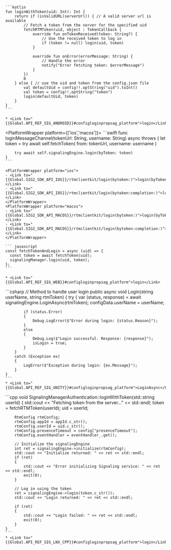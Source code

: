 <PlatformWrapper platform='android'>

    ```kotlin
    fun loginWithToken(uid: Int): Int {
        return if (isValidURL(serverUrl)) { // A valid server url is available
            // Fetch a token from the server for the specified uid
            fetchRTMToken(uid, object : TokenCallback {
                override fun onTokenReceived(token: String?) {
                    // Use the received token to log in
                    if (token != null) login(uid, token)
                }

                override fun onError(errorMessage: String) {
                    // Handle the error
                    notify("Error fetching token: $errorMessage")
                }
            })
            0
        } else { // use the uid and token from the config.json file
            val defaultUid = config!!.optString("uid").toInt()
            val token = config!!.optString("token")
            login(defaultUid, token)
        }
    }
    ```

    * <Link to="{{Global.API_REF_SIG_ANDROID}}#configloginpropsag_platform">login</Link>
</PlatformWrapper>

<PlatformWrapper platform={['ios','macos']}>
    ```swift
    func loginMessageChannel(tokenUrl: String, username: String) async throws {
        let token = try await self.fetchToken(
            from: tokenUrl, username: username
        )

        try await self.signalingEngine.login(byToken: token)
    }
    ```

    <PlatformWrapper platform="ios">
    - <Link to="{{Global.SIG2_SDK_API_IOS}}/rtmclientkit/login(bytoken:)">login(byToken:)</Link>
    - <Link to="{{Global.SIG2_SDK_API_IOS}}/rtmclientkit/login(bytoken:completion:)">login(byToken:completion:)</Link>
    </PlatformWrapper>
    <PlatformWrapper platform="macos">
    - <Link to="{{Global.SIG2_SDK_API_MACOS}}/rtmclientkit/login(bytoken:)">login(byToken:)</Link>
    - <Link to="{{Global.SIG2_SDK_API_MACOS}}/rtmclientkit/login(bytoken:completion:)">login(byToken:completion:)</Link>
    </PlatformWrapper>
</PlatformWrapper>
<PlatformWrapper platform = 'web'>

    ``` javascript
    const fetchTokenAndLogin = async (uid) => {
      const token = await fetchToken(uid);
      signalingManager.login(uid, token);
    };
    ```

    * <Link to="{{Global.API_REF_SIG_WEB}}#configloginpropsag_platform">login</Link>      
</PlatformWrapper>
<PlatformWrapper platform="unity">
    ```csharp
    // Method to handle user login
    public async void Login(string userName, string rtmToken)
    {
        try
        {
            var (status, response) = await signalingEngine.LoginAsync(rtmToken);
            configData.userName = userName;

            if (status.Error)
            {
                Debug.LogError($"Error during login: {status.Reason}");
            }
            else
            {
                Debug.Log($"Login successful. Response: {response}");
                isLogin = true;
            }
        }
        catch (Exception ex)
        {
            LogError($"Exception during login: {ex.Message}");
        }
    }
    ```
    * <Link to="{{Global.API_REF_SIG_UNITY}}#configloginpropsag_platform">LoginAsync</Link>
</PlatformWrapper>
<PlatformWrapper platform='linux-cpp'>
    ```cpp
    void SignalingManagerAuthentication::loginWithToken(std::string userId)
    {
        std::cout << "Fetching token from the server..." << std::endl;
        token = fetchRTMToken(userId);
        uid = userId;
        
        RtmConfig rtmConfig;
        rtmConfig.appId = appId.c_str();
        rtmConfig.userId = uid.c_str();
        rtmConfig.presenceTimeout = config["presenceTimeout"];
        rtmConfig.eventHandler = eventHandler_.get();
        
        // Initialize the signalingEngine
        int ret = signalingEngine->initialize(rtmConfig);
        std::cout << "Initialize returned: " << ret << std::endl;
        if (ret)
        {
            std::cout << "Error initializing Signaling service: " << ret << std::endl;
            exit(0);
        }
        
        // Log in using the token
        ret = signalingEngine->login(token.c_str());
        std::cout << "Login returned: " << ret << std::endl;
        
        if (ret)
        {
            std::cout << "Login failed: " << ret << std::endl;
            exit(0);
        }
    }
    ```
    * <Link to="{{Global.API_REF_SIG_LNX_CPP}}#configloginpropsag_platform">login</Link>
</PlatformWrapper>

